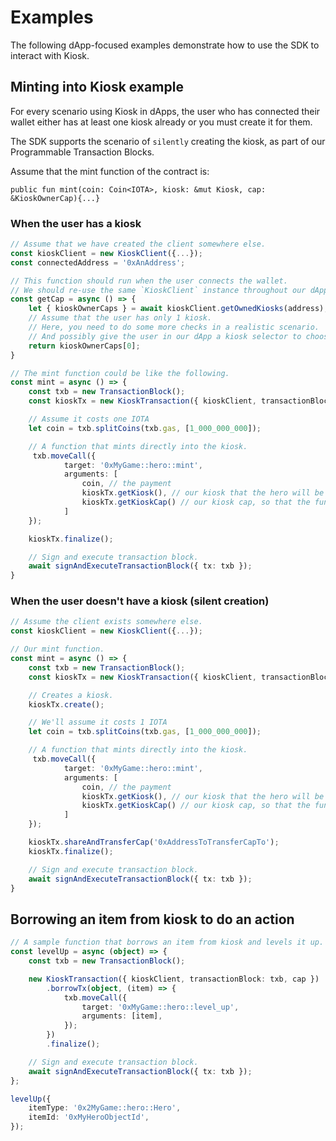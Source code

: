 # Examples

The following dApp-focused examples demonstrate how to use the SDK to interact with Kiosk.

## Minting into Kiosk example

For every scenario using Kiosk in dApps, the user who has connected their wallet either has at least
one kiosk already or you must create it for them.

The SDK supports the scenario of `silently` creating the kiosk, as part of our Programmable
Transaction Blocks.

Assume that the mint function of the contract is:

`public fun mint(coin: Coin<IOTA>, kiosk: &mut Kiosk, cap: &KioskOwnerCap){...}`

### When the user has a kiosk

```typescript
// Assume that we have created the client somewhere else.
const kioskClient = new KioskClient({...});
const connectedAddress = '0xAnAddress';

// This function should run when the user connects the wallet.
// We should re-use the same `KioskClient` instance throughout our dApp.
const getCap = async () => {
    let { kioskOwnerCaps } = await kioskClient.getOwnedKiosks(address);
    // Assume that the user has only 1 kiosk.
    // Here, you need to do some more checks in a realistic scenario.
    // And possibly give the user in our dApp a kiosk selector to choose which one they want to interact with (if they own more than one).
    return kioskOwnerCaps[0];
}

// The mint function could be like the following.
const mint = async () => {
    const txb = new TransactionBlock();
    const kioskTx = new KioskTransaction({ kioskClient, transactionBlock: txb, cap: await getCap() }});

    // Assume it costs one IOTA
    let coin = txb.splitCoins(txb.gas, [1_000_000_000]);

    // A function that mints directly into the kiosk.
     txb.moveCall({
            target: '0xMyGame::hero::mint',
            arguments: [
                coin, // the payment
                kioskTx.getKiosk(), // our kiosk that the hero will be placed in.
                kioskTx.getKioskCap() // our kiosk cap, so that the function can place or lock it.
            ]
    });

    kioskTx.finalize();

    // Sign and execute transaction block.
    await signAndExecuteTransactionBlock({ tx: txb });
}
```

### When the user doesn't have a kiosk (silent creation)

```typescript
// Assume the client exists somewhere else.
const kioskClient = new KioskClient({...});

// Our mint function.
const mint = async () => {
    const txb = new TransactionBlock();
    const kioskTx = new KioskTransaction({ kioskClient, transactionBlock: txb }});

    // Creates a kiosk.
    kioskTx.create();

    // We'll assume it costs 1 IOTA
    let coin = txb.splitCoins(txb.gas, [1_000_000_000]);

    // A function that mints directly into the kiosk.
     txb.moveCall({
            target: '0xMyGame::hero::mint',
            arguments: [
                coin, // the payment
                kioskTx.getKiosk(), // our kiosk that the hero will be placed in.
                kioskTx.getKioskCap() // our kiosk cap, so that the function can place or lock it.
            ]
    });

    kioskTx.shareAndTransferCap('0xAddressToTransferCapTo');
    kioskTx.finalize();

    // Sign and execute transaction block.
    await signAndExecuteTransactionBlock({ tx: txb });
}
```

## Borrowing an item from kiosk to do an action

```typescript
// A sample function that borrows an item from kiosk and levels it up.
const levelUp = async (object) => {
	const txb = new TransactionBlock();

	new KioskTransaction({ kioskClient, transactionBlock: txb, cap })
		.borrowTx(object, (item) => {
			txb.moveCall({
				target: '0xMyGame::hero::level_up',
				arguments: [item],
			});
		})
		.finalize();

	// Sign and execute transaction block.
	await signAndExecuteTransactionBlock({ tx: txb });
};

levelUp({
	itemType: '0x2MyGame::hero::Hero',
	itemId: '0xMyHeroObjectId',
});
```
